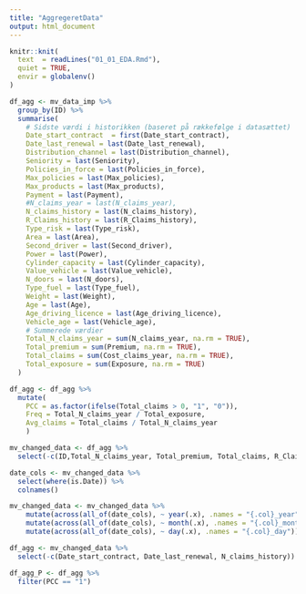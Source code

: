 ```yaml
---
title: "AggregeretData"
output: html_document
---
```

```r
knitr::knit(
  text  = readLines("01_01_EDA.Rmd"),
  quiet = TRUE,
  envir = globalenv()
)
```

```r
df_agg <- mv_data_imp %>%
  group_by(ID) %>%
  summarise(
    # Sidste værdi i historikken (baseret på rækkefølge i datasættet)
    Date_start_contract  = first(Date_start_contract),
    Date_last_renewal = last(Date_last_renewal),
    Distribution_channel = last(Distribution_channel),
    Seniority = last(Seniority),
    Policies_in_force = last(Policies_in_force),
    Max_policies = last(Max_policies),
    Max_products = last(Max_products),
    Payment = last(Payment),
    #N_claims_year = last(N_claims_year),
    N_claims_history = last(N_claims_history),
    R_Claims_history = last(R_Claims_history),
    Type_risk = last(Type_risk),
    Area = last(Area),
    Second_driver = last(Second_driver),
    Power = last(Power),
    Cylinder_capacity = last(Cylinder_capacity),
    Value_vehicle = last(Value_vehicle),
    N_doors = last(N_doors),
    Type_fuel = last(Type_fuel),
    Weight = last(Weight),
    Age = last(Age),
    Age_driving_licence = last(Age_driving_licence),
    Vehicle_age = last(Vehicle_age),
    # Summerede værdier
    Total_N_claims_year = sum(N_claims_year, na.rm = TRUE),
    Total_premium = sum(Premium, na.rm = TRUE),
    Total_claims = sum(Cost_claims_year, na.rm = TRUE),
    Total_exposure = sum(Exposure, na.rm = TRUE)
  )
```

```r
df_agg <- df_agg %>%
  mutate(
    PCC = as.factor(ifelse(Total_claims > 0, "1", "0")),
    Freq = Total_N_claims_year / Total_exposure,
    Avg_claims = Total_claims / Total_N_claims_year
    )
```

```r
mv_changed_data <- df_agg %>%
  select(-c(ID,Total_N_claims_year, Total_premium, Total_claims, R_Claims_history))

date_cols <- mv_changed_data %>%
  select(where(is.Date)) %>%
  colnames()

mv_changed_data <- mv_changed_data %>%
    mutate(across(all_of(date_cols), ~ year(.x), .names = "{.col}_year")) %>%
    mutate(across(all_of(date_cols), ~ month(.x), .names = "{.col}_month")) %>%
    mutate(across(all_of(date_cols), ~ day(.x), .names = "{.col}_day"))

df_agg <- mv_changed_data %>%
  select(-c(Date_start_contract, Date_last_renewal, N_claims_history))
```

```r
df_agg_P <- df_agg %>%
  filter(PCC == "1")
```

